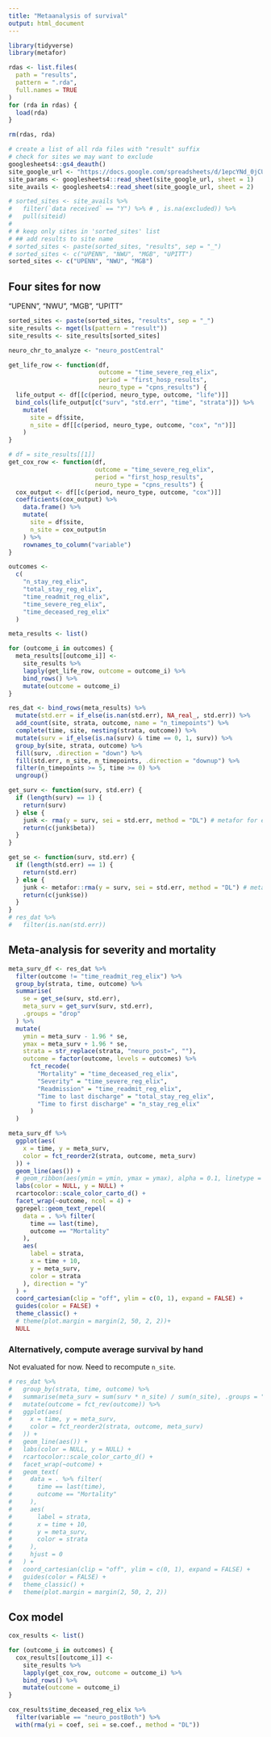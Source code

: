 ```yaml
---
title: "Metaanalysis of survival"
output: html_document
---
```


```r
library(tidyverse)
library(metafor)
```

```r
rdas <- list.files(
  path = "results",
  pattern = ".rda",
  full.names = TRUE
)
for (rda in rdas) {
  load(rda)
}

rm(rdas, rda)

# create a list of all rda files with "result" suffix
# check for sites we may want to exclude
googlesheets4::gs4_deauth()
site_google_url <- "https://docs.google.com/spreadsheets/d/1epcYNd_0jCUMktOHf8mz5v651zy1JALD6PgzobrGWDY/edit?usp=sharing"
site_params <- googlesheets4::read_sheet(site_google_url, sheet = 1)
site_avails <- googlesheets4::read_sheet(site_google_url, sheet = 2)

# sorted_sites <- site_avails %>%
#   filter(`data received` == "Y") %>% # , is.na(excluded)) %>%
#   pull(siteid)
#
# # keep only sites in 'sorted_sites' list
# ## add results to site name
# sorted_sites <- paste(sorted_sites, "results", sep = "_")
# sorted_sites <- c("UPENN", "NWU", "MGB", "UPITT")
sorted_sites <- c("UPENN", "NWU", "MGB")
```

## Four sites for now
"UPENN", "NWU", "MGB", "UPITT"

```r
sorted_sites <- paste(sorted_sites, "results", sep = "_")
site_results <- mget(ls(pattern = "result"))
site_results <- site_results[sorted_sites]

neuro_chr_to_analyze <- "neuro_postCentral"

get_life_row <- function(df,
                         outcome = "time_severe_reg_elix",
                         period = "first_hosp_results",
                         neuro_type = "cpns_results") {
  life_output <- df[[c(period, neuro_type, outcome, "life")]]
  bind_cols(life_output[c("surv", "std.err", "time", "strata")]) %>%
    mutate(
      site = df$site,
      n_site = df[[c(period, neuro_type, outcome, "cox", "n")]]
    )
}

# df = site_results[[1]]
get_cox_row <- function(df,
                        outcome = "time_severe_reg_elix",
                        period = "first_hosp_results",
                        neuro_type = "cpns_results") {
  cox_output <- df[[c(period, neuro_type, outcome, "cox")]]
  coefficients(cox_output) %>%
    data.frame() %>%
    mutate(
      site = df$site,
      n_site = cox_output$n
    ) %>%
    rownames_to_column("variable")
}
```


```r
outcomes <-
  c(
    "n_stay_reg_elix",
    "total_stay_reg_elix",
    "time_readmit_reg_elix",
    "time_severe_reg_elix",
    "time_deceased_reg_elix"
  )

meta_results <- list()

for (outcome_i in outcomes) {
  meta_results[[outcome_i]] <-
    site_results %>%
    lapply(get_life_row, outcome = outcome_i) %>%
    bind_rows() %>%
    mutate(outcome = outcome_i)
}

res_dat <- bind_rows(meta_results) %>%
  mutate(std.err = if_else(is.nan(std.err), NA_real_, std.err)) %>%
  add_count(site, strata, outcome, name = "n_timepoints") %>%
  complete(time, site, nesting(strata, outcome)) %>%
  mutate(surv = if_else(is.na(surv) & time == 0, 1, surv)) %>%
  group_by(site, strata, outcome) %>%
  fill(surv, .direction = "down") %>%
  fill(std.err, n_site, n_timepoints, .direction = "downup") %>%
  filter(n_timepoints >= 5, time >= 0) %>% 
  ungroup()
```

```r
get_surv <- function(surv, std.err) {
  if (length(surv) == 1) {
    return(surv)
  } else {
    junk <- rma(y = surv, sei = std.err, method = "DL") # metafor for each strata
    return(c(junk$beta))
  }
}

get_se <- function(surv, std.err) {
  if (length(std.err) == 1) {
    return(std.err)
  } else {
    junk <- metafor::rma(y = surv, sei = std.err, method = "DL") # metafor for each strata
    return(c(junk$se))
  }
}
# res_dat %>%
#   filter(is.nan(std.err))
```

## Meta-analysis for severity and mortality

```r
meta_surv_df <- res_dat %>% 
  filter(outcome != "time_readmit_reg_elix") %>%
  group_by(strata, time, outcome) %>%
  summarise(
    se = get_se(surv, std.err),
    meta_surv = get_surv(surv, std.err),
    .groups = "drop"
  ) %>%
  mutate(
    ymin = meta_surv - 1.96 * se,
    ymax = meta_surv + 1.96 * se,
    strata = str_replace(strata, "neuro_post=", ""),
    outcome = factor(outcome, levels = outcomes) %>%
      fct_recode(
        "Mortality" = "time_deceased_reg_elix",
        "Severity" = "time_severe_reg_elix",
        "Readmission" = "time_readmit_reg_elix",
        "Time to last discharge" = "total_stay_reg_elix",
        "Time to first discharge" = "n_stay_reg_elix"
      )
  )

meta_surv_df %>%
  ggplot(aes(
    x = time, y = meta_surv,
    color = fct_reorder2(strata, outcome, meta_surv)
  )) +
  geom_line(aes()) +
  # geom_ribbon(aes(ymin = ymin, ymax = ymax), alpha = 0.1, linetype = 2) +
  labs(color = NULL, y = NULL) +
  rcartocolor::scale_color_carto_d() +
  facet_wrap(~outcome, ncol = 4) +
  ggrepel::geom_text_repel(
    data = . %>% filter(
      time == last(time),
      outcome == "Mortality"
    ),
    aes(
      label = strata,
      x = time + 10,
      y = meta_surv,
      color = strata
    ), direction = "y"
  ) +
  coord_cartesian(clip = "off", ylim = c(0, 1), expand = FALSE) +
  guides(color = FALSE) +
  theme_classic() +
  # theme(plot.margin = margin(2, 50, 2, 2))+
  NULL
```

### Alternatively, compute average survival by hand
Not evaluated for now.
Need to recompute `n_site`.

```r
# res_dat %>%
#   group_by(strata, time, outcome) %>%
#   summarise(meta_surv = sum(surv * n_site) / sum(n_site), .groups = "drop") %>%
#   mutate(outcome = fct_rev(outcome)) %>%
#   ggplot(aes(
#     x = time, y = meta_surv,
#     color = fct_reorder2(strata, outcome, meta_surv)
#   )) +
#   geom_line(aes()) +
#   labs(color = NULL, y = NULL) +
#   rcartocolor::scale_color_carto_d() +
#   facet_wrap(~outcome) +
#   geom_text(
#     data = . %>% filter(
#       time == last(time),
#       outcome == "Mortality"
#     ),
#     aes(
#       label = strata,
#       x = time + 10,
#       y = meta_surv,
#       color = strata
#     ),
#     hjust = 0
#   ) +
#   coord_cartesian(clip = "off", ylim = c(0, 1), expand = FALSE) +
#   guides(color = FALSE) +
#   theme_classic() +
#   theme(plot.margin = margin(2, 50, 2, 2))
```

## Cox model

```r
cox_results <- list()

for (outcome_i in outcomes) {
  cox_results[[outcome_i]] <-
    site_results %>%
    lapply(get_cox_row, outcome = outcome_i) %>%
    bind_rows() %>%
    mutate(outcome = outcome_i)
}

cox_results$time_deceased_reg_elix %>%
  filter(variable == "neuro_postBoth") %>%
  with(rma(yi = coef, sei = se.coef., method = "DL"))
```
